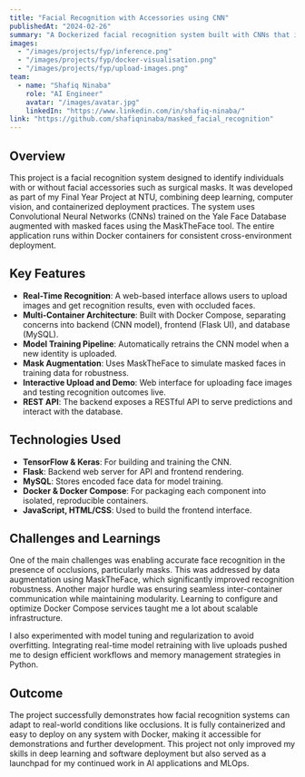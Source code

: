 ```yaml
---
title: "Facial Recognition with Accessories using CNN"
publishedAt: "2024-02-26"
summary: "A Dockerized facial recognition system built with CNNs that identifies masked and unmasked faces using Keras, TensorFlow, and Flask."
images:
  - "/images/projects/fyp/inference.png"
  - "/images/projects/fyp/docker-visualisation.png"
  - "/images/projects/fyp/upload-images.png"
team:
  - name: "Shafiq Ninaba"
    role: "AI Engineer"
    avatar: "/images/avatar.jpg"
    linkedIn: "https://www.linkedin.com/in/shafiq-ninaba/"
link: "https://github.com/shafiqninaba/masked_facial_recognition"
---
```


## Overview

This project is a facial recognition system designed to identify individuals with or without facial accessories such as surgical masks. It was developed as part of my Final Year Project at NTU, combining deep learning, computer vision, and containerized deployment practices. The system uses Convolutional Neural Networks (CNNs) trained on the Yale Face Database augmented with masked faces using the MaskTheFace tool. The entire application runs within Docker containers for consistent cross-environment deployment.

## Key Features

- **Real-Time Recognition**: A web-based interface allows users to upload images and get recognition results, even with occluded faces.
- **Multi-Container Architecture**: Built with Docker Compose, separating concerns into backend (CNN model), frontend (Flask UI), and database (MySQL).
- **Model Training Pipeline**: Automatically retrains the CNN model when a new identity is uploaded.
- **Mask Augmentation**: Uses MaskTheFace to simulate masked faces in training data for robustness.
- **Interactive Upload and Demo**: Web interface for uploading face images and testing recognition outcomes live.
- **REST API**: The backend exposes a RESTful API to serve predictions and interact with the database.

## Technologies Used

- **TensorFlow & Keras**: For building and training the CNN.
- **Flask**: Backend web server for API and frontend rendering.
- **MySQL**: Stores encoded face data for model training.
- **Docker & Docker Compose**: For packaging each component into isolated, reproducible containers.
- **JavaScript, HTML/CSS**: Used to build the frontend interface.

## Challenges and Learnings

One of the main challenges was enabling accurate face recognition in the presence of occlusions, particularly masks. This was addressed by data augmentation using MaskTheFace, which significantly improved recognition robustness. Another major hurdle was ensuring seamless inter-container communication while maintaining modularity. Learning to configure and optimize Docker Compose services taught me a lot about scalable infrastructure.

I also experimented with model tuning and regularization to avoid overfitting. Integrating real-time model retraining with live uploads pushed me to design efficient workflows and memory management strategies in Python.

## Outcome

The project successfully demonstrates how facial recognition systems can adapt to real-world conditions like occlusions. It is fully containerized and easy to deploy on any system with Docker, making it accessible for demonstrations and further development. This project not only improved my skills in deep learning and software deployment but also served as a launchpad for my continued work in AI applications and MLOps.

